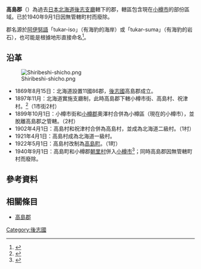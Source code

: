 {{Otheruses|subject=位於日本北海道後志支廳的一個郡|other=其他同名的行政區劃|高島郡}}
{{日本郡 (廢除)
| 郡=高島郡
| 日文原名=高島郡
| 平假名=たかしまぐん
| 羅馬字拼音=Takashima-gun
| 廢除時間=1940年9月1日
| 廢除理由=無管轄町村
| 廢除時處置='''高島郡''' → [[小樽市|小樽市]]
| 現在郡=小樽市
| 都道府縣=北海道
| 支廳=後志支廳
| 町=1
| 村=
| 經度=
| 緯度=
| 地圖=[[Image:Hokkaido_Takashima-gun.png|250px]]
}}
'''高島郡'''（{{jpn|j=高島郡|hg=たかしまぐん|rm=Takashima gun|f=y}}）為過去[[日本|日本]][[北海道|北海道]][[後志支廳|後志支廳]]轄下的郡，轄區包含現在[[小樽市|小樽市]]的部份區域。已於1940年9月1日因無管轄町村而廢除。

郡名源於[[阿伊努語|阿伊努語]]「tukar-iso」（有海豹的海岸）或「tukar-suma」（有海豹的岩石），也可能是根據地形直接命名<ref>{{Cite web|url=http://www.pref.hokkaido.lg.jp/ks/ass/grp/7180P.pdf|title=アイヌ語地名リスト|accessdate=2017-08-17|author=北海道庁|date=|publisher=北海道庁}}</ref>。
==沿革==
[[Image:Shiribeshi-shicho.png|thumb]]
* 1869年8月15日：北海道設置11國86郡，[[後志國|後志國]]高島郡成立。
* 1897年11月：北海道實施支廳制，此時高島郡下轄小樽市街、高島村、祝津村。<ref>{{Cite web| url=http://homepage1.nifty.com/ishato/tiri/sityoson/01hokkai/01_hokkai11.htm#siribesi| title=市町村的變遷 - 北海道［道央・道南］| publisher=ISSIE| accessdate=2008年3月8日| language=ja| deadurl=yes| archiveurl=https://web.archive.org/web/20090930122953/http://homepage1.nifty.com/ishato/tiri/sityoson/01hokkai/01_hokkai11.htm#siribesi| archivedate=2009年9月30日}}</ref>（1市街2村）
* 1899年10月1日：小樽市街和[[小樽郡|小樽郡]]奧澤村合併為小樽區（現在的小樽市），並脫離高島郡之管轄。（2村）
* 1902年4月1日：高島村和祝津村合併為高島村，並成為北海道二級村。（1村）
* 1921年4月1日：高島村成為北海道一級村。
* 1922年5月1日：高島村改制為[[高島町_(北海道)|高島町]]。（1町）
* 1940年9月1日：高島町和小樽郡[[朝里村|朝里村]]併入[[小樽市|小樽市]]<ref>{{Cite web| url=http://www.city.otaru.hokkaido.jp/soumu/koho/ayumi.htm| title=小樽市的歷史| publisher=小樽市政府| accessdate=2008年1月23日| language=ja| deadurl=yes| archiveurl=https://web.archive.org/web/20071204231425/http://www.city.otaru.hokkaido.jp/soumu/koho/ayumi.htm| archivedate=2007年12月4日}}</ref>；同時高島郡因無管轄町村而廢除。

==參考資料==
{{reflist}}

==相關條目==
* [[高島郡|高島郡]]

{{後志國的郡}}

[[Category:後志國|Category:後志國]]